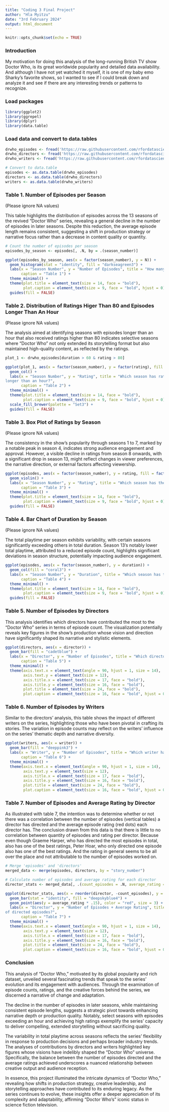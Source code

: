 ```yaml
---
title: "Coding 3 Final Project"
author: "Hla Myitzu"
date: "3rd February 2024"
output: html_document
---
```


```r
knitr::opts_chunk$set(echo = TRUE)
```

### Introduction

My motivation for doing this analysis of the long-running British TV show Doctor Who, is its great worldwide popularity and detailed data availability. And although I have not yet watched it myself, it is one of my baby emo Sharky’s favorite shows, so I wanted to see if I could break down and analyze it and see if there are any interesting trends or patterns to recognize.


### Load packages

```r
library(ggplot2)
library(ggrepel)
library(dplyr)
library(data.table)

```


### Load data and convert to data.tables

```r
drwho_episodes <- fread('https://raw.githubusercontent.com/rfordatascience/tidytuesday/master/data/2023/2023-11-28/drwho_episodes.csv')
drwho_directors <- fread('https://raw.githubusercontent.com/rfordatascience/tidytuesday/master/data/2023/2023-11-28/drwho_directors.csv')
drwho_writers <- fread('https://raw.githubusercontent.com/rfordatascience/tidytuesday/master/data/2023/2023-11-28/drwho_writers.csv')

# Convert to data.table
episodes <- as.data.table(drwho_episodes)
directors <- as.data.table(drwho_directors)
writers <- as.data.table(drwho_writers)

```


### Table 1. Number of Episodes per Season
(Please ignore NA values)

This table highlights the distribution of episodes across the 13 seasons of the revived "Doctor Who" series, revealing a general decline in the number of episodes in later seasons. Despite this reduction, the average episode length remains consistent, suggesting a shift in production strategy or narrative focus rather than a decrease in content quality or quantity.



```r
# Count the number of episodes per season
episodes_by_season <- episodes[, .N, by = .(season_number)]

ggplot(episodes_by_season, aes(x = factor(season_number), y = N)) + 
  geom_histogram(stat = "identity", fill = "darkseagreen3") + 
  labs(x = "Season Number", y = "Number of Episodes", title = "How many episodes in each season?",
       caption = "Table 1") +
  theme_minimal() +
  theme(plot.title = element_text(size = 14, face = "bold"),
        plot.caption = element_text(size = 9, face = "bold", hjust = 0)) +
  guides(fill = FALSE)
```

### Table 2. Distribution of Ratings Higer Than 80 and Episodes Longer Than An Hour
(Please ignore NA values)

The analysis aimed at identifying seasons with episodes longer than an hour that also received ratings higher than 80 indicates selective seasons where "Doctor Who" not only extended its storytelling format but also maintained high-quality content, as reflected by the ratings.


```r

plot_1 <- drwho_episodes[duration > 60 & rating > 80] 

ggplot(plot_1, aes(x = factor(season_number), y = factor(rating), fill = factor(season_number))) + 
  geom_col() + 
  labs(x = "Season Number", y = "Rating", title = "Which season has ratings higher than 80 that have episodes\n
longer than an hour?",
       caption = "Table 2") +
  theme_minimal() +
  theme(plot.title = element_text(size = 14, face = "bold"),
        plot.caption = element_text(size = 9, face = "bold", hjust = 0)) +
  scale_fill_brewer(palette = "Set3") +
  guides(fill = FALSE)

```


### Table 3. Box Plot of Ratings by Season
(Please ignore NA values)

The consistency in the show's popularity through seasons 1 to 7, marked by a notable peak in season 4, indicates strong audience engagement and approval. However, a visible decline in ratings from season 8 onwards, with a significant drop in season 13, might reflect changes in viewer preferences, the narrative direction, or external factors affecting viewership.



```r

ggplot(episodes, aes(x = factor(season_number), y = rating, fill = factor(season_number))) + 
  geom_violin() +  
  labs(x = "Season Number", y = "Rating", title = "Which season has the highest rating?",
       caption = "Table 3") +
  theme_minimal() +
  theme(plot.title = element_text(size = 14, face = "bold"),
        plot.caption = element_text(size = 9, face = "bold", hjust = 0)) +
  guides(fill = FALSE)

```

### Table 4. Bar Chart of Duration by Season
(Please ignore NA values)

The total playtime per season exhibits variability, with certain seasons significantly exceeding others in total duration. Season 13's notably lower total playtime, attributed to a reduced episode count, highlights significant deviations in season structure, potentially impacting audience engagement.



```r

ggplot(episodes, aes(x = factor(season_number), y = duration)) + 
  geom_col(fill = "coral3") +
  labs(x = "Season Number", y = "Duration", title = "Which season has the longest duration?",
       caption = "Table 4") +
  theme_minimal() +
  theme(plot.title = element_text(size = 14, face = "bold"),
        plot.caption = element_text(size = 9, face = "bold", hjust = 0)) +
  guides(fill = FALSE)

```




### Table 5. Number of Episodes by Directors

This analysis identifies which directors have contributed the most to the "Doctor Who" series in terms of episode count. The visualization potentially reveals key figures in the show's production whose vision and direction have significantly shaped its narrative and stylistic elements.


```r
ggplot(directors, aes(x = director)) + 
  geom_bar(fill = "cadetblue") +
  labs(x = "Director", y = "Number of Episodes", title = "Which director has the most episodes?",
       caption = "Table 5") +
  theme_minimal() +
  theme(axis.text.x = element_text(angle = 90, hjust = 1, size = 14),     # Rotate the x-axis text to prevent overlap
        axis.text.y = element_text(size = 12),                  
        axis.title.x = element_text(size = 17, face = "bold"),  
        axis.title.y = element_text(size = 16, face = "bold"),  
        plot.title = element_text(size = 24, face = "bold"),
        plot.caption = element_text(size = 16, face = "bold", hjust = 0))    
```

### Table 6. Number of Episodes by Writers

Similar to the directors' analysis, this table shows the impact of different writers on the series, highlighting those who have been pivotal in crafting its stories. The variation in episode counts may reflect on the writers' influence on the series' thematic depth and narrative diversity.


```r
ggplot(writers, aes(x = writer)) + 
  geom_bar(fill = "deeppink3") +
  labs(x = "Writer", y = "Number of Episodes", title = "Which writer has the most episodes?",
       caption = "Table 6") +
  theme_minimal() +
  theme(axis.text.x = element_text(angle = 90, hjust = 1, size = 14),
        axis.text.y = element_text(size = 12),                  
        axis.title.x = element_text(size = 17, face = "bold"),  
        axis.title.y = element_text(size = 16, face = "bold"),  
        plot.title = element_text(size = 24, face = "bold"),
        plot.caption = element_text(size = 16, face = "bold", hjust = 0))    
```



### Table 7. Number of Episodes and Average Rating by Director

As illustrated with table 7, the intention was to determine whether or not there was a correlation between the number of episodes (vertical tables) a director has directed and the average episode rating (red dots) each director has. The conclusion drawn from this data is that there is little to no correlation between quantity of episodes and rating per director. Because even though Graeme Harper, who has directed the most episodes in total, also has one of the best ratings, Peter Hoar, who only directed one episode also has one of the best ratings. And the rating in general seems to be all over the place and not attributable to the number of episodes worked on. 


```r
# Merge 'episodes' and 'directors'
merged_data <- merge(episodes, directors, by = "story_number")

# Calculate number of episodes and average rating for each director
director_stats <- merged_data[, .(count_episodes = .N, average_rating = mean(rating, na.rm = TRUE)), by = .(director)]

ggplot(director_stats, aes(x = reorder(director, -count_episodes), y = count_episodes)) +
  geom_bar(stat = "identity", fill = "deepskyblue4") +
  geom_point(aes(y = average_rating * .15), color = "red", size = 3) +  # Multiplying by .15 for better visibility on the same plot
  labs(x = "Director", y = "Number of Episodes + Average Rating", title = "How does the average rating compare across directors with varying numbers\n
of directed episodes?",
       caption = "Table 7") +
  theme_minimal() +
  theme(axis.text.x = element_text(angle = 90, hjust = 1, size = 14),
        axis.text.y = element_text(size = 12),                  
        axis.title.x = element_text(size = 17, face = "bold"),  
        axis.title.y = element_text(size = 16, face = "bold"),  
        plot.title = element_text(size = 24, face = "bold"),
        plot.caption = element_text(size = 16, face = "bold", hjust = 0))    
```


### Conclusion

This analysis of "Doctor Who," motivated by its global popularity and rich dataset, unveiled several fascinating trends that speak to the series' evolution and its engagement with audiences. Through the examination of episode counts, ratings, and the creative forces behind the series, we discerned a narrative of change and adaptation.

The decline in the number of episodes in later seasons, while maintaining consistent episode lengths, suggests a strategic pivot towards enhancing narrative depth or production quality. Notably, select seasons with episodes exceeding an hour and achieving high ratings exemplify the series' capacity to deliver compelling, extended storytelling without sacrificing quality.

The variability in total playtime across seasons reflects the series' flexibility in response to production decisions and perhaps broader industry trends. The analyses of contributions by directors and writers highlighted key figures whose visions have indelibly shaped the "Doctor Who" universe. Specifically, the balance between the number of episodes directed and the average ratings achieved underscores a nuanced relationship between creative output and audience reception.

In essence, this project illuminated the intricate dynamics of "Doctor Who," revealing how shifts in production strategy, creative leadership, and storytelling approaches have contributed to its enduring legacy. As the series continues to evolve, these insights offer a deeper appreciation of its complexity and adaptability, affirming "Doctor Who's" iconic status in science fiction television.






































































